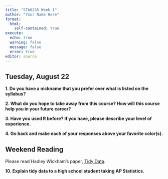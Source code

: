 ```yaml
---
title: "STA6235 Week 1"
author: "Your Name Here"
format: 
  html:
    self-contained: true
execute:
  echo: true
  warning: false
  message: false
  error: true
editor: source
---
```


## Tuesday, August 22

**1. Do you have a nickname that you prefer over what is listed on the syllabus?**

**2. What do you hope to take away from this course? How will this course help you in your future career?**

**3. Have you used R before? If you have, please describe your level of experience.**

**4. Go back and make each of your responses above your favorite color(s).**

## Weekend Reading

Please read Hadley Wickham's paper, [Tidy Data](https://vita.had.co.nz/papers/tidy-data.pdf).

**10. Explain tidy data to a high school student taking AP Statistics.**








